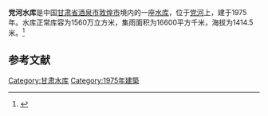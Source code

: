 {{Infobox Reservoir 
|name = 党河水库
|nickname = 
|image = 
|image_caption = 
|map = 
|map_caption = 
|pushpin_map = 
|pushpin_map_caption = 
|code = BKH10100023
|class = 
|location_of_reservoir = [[甘肃省|甘肃省]][[酒泉市|酒泉市]][[敦煌市|敦煌市]]
|location_of_dam = 
|inflow = 
|outflow = 
|catchment_area = 16600
|reservoir_area = 
|mean_depth = 
|maximum_depth = 
|flood_level = 
|normal_water_level = 
|dead_water_level = 
|water_quality = 
|island = 
|maximum_storage_capacity = 
|normal_storage_capacity = 1560万
|dead_storage_capacity = 
|type_of_dam = 
|elevation_of_dam = 
|height_of_dam = 
|length_of_dam = 
|width_of_dam = 
|installed_capacity = 
|irrigated_area =
|start = 
|complete = 1975年
|cost = 
|emigrate = 
|latd = 39.95
|latm = 
|lats = 
|latNS = N
|longd = 94.331
|longm = 
|longs = 
|longEW = E
|website = 
|footnotes = 
}}
'''党河水库'''是中国[[甘肃省|甘肃省]][[酒泉市|酒泉市]][[敦煌市|敦煌市]]境内的一座[[水库|水库]]，位于[[党河|党河]]上，建于1975年。水库正常库容为1560万立方米，集雨面积为16600平方千米，海拔为1414.5米。<ref>{{cite web|url=http://brim.ihb.ac.cn/12/CN/12.asp|title=中国大中型水库基本特征数据库|work=中国生物多样性信息系统内陆水体生物学分部|deadurl=yes|archiveurl=https://web.archive.org/web/20120402061833/http://brim.ihb.ac.cn/12/CN/12.asp|archivedate=2012-04-02|accessdate=2012-03-28}}</ref>
== 参考文献 ==
{{Reflist}}

{{甘肃小作品}}

[[Category:甘肃水库|Category:甘肃水库]]
[[Category:1975年建築|Category:1975年建築]]